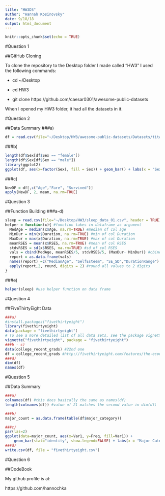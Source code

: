 ```yaml
---
title: "HW3DS"
author: "Hannah Kosinovsky"
date: 9/18/18
output: html_document
---
```


```r
knitr::opts_chunk$set(echo = TRUE)
```
#Question 1

##GitHub Cloning 

To clone the repository to the Desktop folder I made called "HW3" I used the following commands: 

* cd ~/Desktop

* cd HW3

* git clone https://github.com/caesar0301/awesome-public-datasets

When I opened my HW3 folder, it had all the datasets in it. 

#Question 2

##Data Summary
###a)
```r
df = read.csv(file="~/Desktop/HW3/awesome-public-datasets/Datasets/titanic.csv", header = TRUE)

```
###b)
```r
length(df$Sex[df$Sex == "female"])
length(df$Sex[df$Sex == "male"])
library(ggplot2)
ggplot(df, aes(x=factor(Sex), fill = Sex)) + geom_bar() + labs(x = "Sex", y = "Count", title = "Count of Men and Women on Titanic")
```

###c)
```r
NewDF = df[,c("Age","Fare", "Survived")] 
apply(NewDF, 2, mean, na.rm=TRUE)

```
#Question 3

##Function Building
###a-d)
```r
sleep = read.csv(file="~/Desktop/HW3/sleep_data_01.csv", header = TRUE)
helper = function(x){ #function takes in dataframe as argument
  MedAge = median(x$Age, na.rm=TRUE) #median of col age
  MinDur = min(x$Duration, na.rm=TRUE) #min of col Duration
  MaxDur = max(x$Duration, na.rm=TRUE) #max of col Duration
  meanRSES = mean(x$RSES, na.rm=TRUE) #mean of col RSES
  stdvRSES = sd(x$RSES, na.rm=TRUE) #sd of col RSES
  vals = cbind(MedAge, meanRSES/5, stdvRSES/5, (MaxDur- MinDur)) #cbind values from part b
  report = as.data.frame(vals) 
  names(report) =c("MedianAge", "SelfEsteem", "SE_SD","DurationRange")
  apply(report,2, round, digits = 2) #round all values to 2 digits
}
```

###e)
```r
helper(sleep) #use helper function on data frame
```

#Question 4

##FiveThirtyEight Data 

```r
###a)
#install.packages("fivethirtyeight")
library(fivethirtyeight)
data(package = "fivethirtyeight")
# To see a more detailed list of all data sets, see the package vignette:
vignette("fivethirtyeight", package = "fivethirtyeight")
###b - c)
data(college_recent_grads) #22nd one
df = college_recent_grads #http://fivethirtyeight.com/features/the-economic-guide-to-picking-a-college-major/
###d)
dim(df)
names(df)
```
#Question 5

##Data Summary 

```r
###a)
colnames(df) #this does basically the same as names(df)
length(colnames(df)) #value of 21 matches the second value in dim(df)

###b)
major_count = as.data.frame(table(df$major_category))

###c)
par(las=2) 
ggplot(data=major_count, aes(x=Var1, y=Freq, fill=Var1)) +
    geom_bar(stat="identity", show.legend=FALSE) + labs(x = "Major Category", y = "Count", title = "Count of Majors in Category") + theme(axis.text.x = element_text(angle = 90, hjust = 1))
###d)
write.csv(df, file = "fivethirtyeight.csv")
```

#Question 6

##CodeBook

My github profile is at: 

https://github.com/hannochka